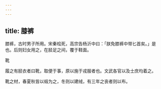 ```yaml
---
---
---
```

title: 膝裤
---



膝裤，古时男子所用。宋秦桧死，高宗告杨沂中曰：「朕免膝裤中带匕首矣。」是也。后则妇女用之，在胫足之间，覆于鞋面。

靴

履之有胫衣者曰靴，取便于事，原以施于戎服者也。文武各官以及士庶均着之。

靴之材，春夏秋皆以缎为之，冬则以建绒，有三年之丧者则以布。